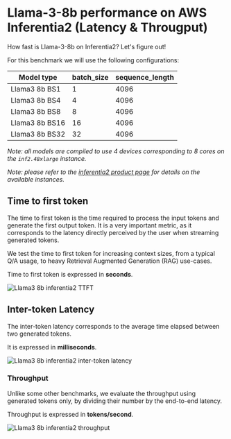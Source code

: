<!---
Copyright 2024 The HuggingFace Team. All rights reserved.

Licensed under the Apache License, Version 2.0 (the "License");
you may not use this file except in compliance with the License.
You may obtain a copy of the License at

    http://www.apache.org/licenses/LICENSE-2.0

Unless required by applicable law or agreed to in writing, software
distributed under the License is distributed on an "AS IS" BASIS,
WITHOUT WARRANTIES OR CONDITIONS OF ANY KIND, either express or implied.
See the License for the specific language governing permissions and
limitations under the License.
-->

# Llama-3-8b performance on AWS Inferentia2 (Latency & Througput)

How fast is Llama-3-8b on Inferentia2?  Let's figure out!

For this benchmark we will use the following configurations:

| Model type     | batch_size | sequence_length |
|----------------|------------|-----------------|
| Llama3 8b BS1  | 1          | 4096            |
| Llama3 8b BS4  | 4          | 4096            |
| Llama3 8b BS8  | 8          | 4096            |
| Llama3 8b BS16 | 16         | 4096            |
| Llama3 8b BS32 | 32         | 4096            |

*Note: all models are compiled to use 4 devices corresponding to 8 cores on the `inf2.48xlarge` instance.*

*Note: please refer to the [inferentia2 product page](https://aws.amazon.com/ec2/instance-types/inf2/) for details on the available instances.*

## Time to first token

The time to first token is the time required to process the input tokens and generate the first output token.
It is a very important metric, as it corresponds to the latency directly perceived by the user when streaming generated tokens.

We test the time to first token for increasing context sizes, from a typical Q/A usage, to heavy Retrieval Augmented Generation (RAG) use-cases.

Time to first token is expressed in **seconds**.

![Llama3 8b inferentia2 TTFT](https://raw.githubusercontent.com/huggingface/optimum-neuron/main/docs/assets/benchmarks/inferentia-llama3-8b/ttft.png "Time to first token")

## Inter-token Latency

The inter-token latency corresponds to the average time elapsed between two generated tokens.

It is expressed in **milliseconds**.

![Llama3 8b inferentia2 inter-token latency](https://raw.githubusercontent.com/huggingface/optimum-neuron/main/docs/assets/benchmarks/inferentia-llama3-8b/latency.png "Inter-token latency")

### Throughput

Unlike some other benchmarks, we evaluate the throughput using generated tokens only, by dividing their number
by the end-to-end latency.

Throughput is expressed in **tokens/second**.

![Llama3 8b inferentia2 throughput](https://raw.githubusercontent.com/huggingface/optimum-neuron/main/docs/assets/benchmarks/inferentia-llama3-8b/throughput.png "Throughput")
